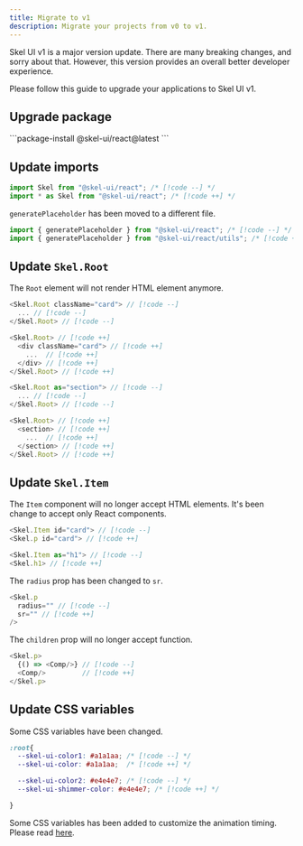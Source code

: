 ```yaml
---
title: Migrate to v1
description: Migrate your projects from v0 to v1.
---
```


Skel UI v1 is a major version update. There are many breaking changes, and sorry about that. However, this version provides an overall better developer experience.

Please follow this guide to upgrade your applications to Skel UI v1.

## Upgrade package

<div className="[&_button]:capitalize 1st:[&_button]:uppercase 2nd:[&_button]:uppercase">
```package-install
@skel-ui/react@latest
```
</div>

## Update imports

```ts
import Skel from "@skel-ui/react"; /* [!code --] */
import * as Skel from "@skel-ui/react"; /* [!code ++] */
```

`generatePlaceholder` has been moved to a different file.
```ts
import { generatePlaceholder } from "@skel-ui/react"; /* [!code --] */
import { generatePlaceholder } from "@skel-ui/react/utils"; /* [!code ++] */
```


## Update `Skel.Root`

The `Root` element will not render HTML element anymore.
```ts
<Skel.Root className="card"> // [!code --]
  ... // [!code --]
</Skel.Root> // [!code --]

<Skel.Root> // [!code ++]
  <div className="card"> // [!code ++]
    ...  // [!code ++]
  </div> // [!code ++]
</Skel.Root> // [!code ++]
```

```ts
<Skel.Root as="section"> // [!code --]
  ... // [!code --]
</Skel.Root> // [!code --]

<Skel.Root> // [!code ++]
  <section> // [!code ++]
    ...  // [!code ++]
  </section> // [!code ++]
</Skel.Root> // [!code ++]
```

## Update `Skel.Item`

The `Item` component will no longer accept HTML elements. It's been change to accept only React components.
```ts
<Skel.Item id="card"> // [!code --]
<Skel.p id="card"> // [!code ++]

<Skel.Item as="h1"> // [!code --]
<Skel.h1> // [!code ++]
```

The `radius` prop has been changed to `sr`.

```ts
<Skel.p
  radius="" // [!code --]
  sr="" // [!code ++]
/>
```

The `children` prop will no longer accept function.
```ts
<Skel.p>
  {() => <Comp/>} // [!code --]
  <Comp/>         // [!code ++]
</Skel.p>
```

## Update CSS variables

Some CSS variables have been changed.

```css
:root{
  --skel-ui-color1: #a1a1aa; /* [!code --] */
  --skel-ui-color: #a1a1aa;  /* [!code ++] */

  --skel-ui-color2: #e4e4e7; /* [!code --] */
  --skel-ui-shimmer-color: #e4e4e7; /* [!code ++] */

}
```

Some CSS variables has been added to customize the animation timing. Please read [here](/react/animation#animation-timing).
